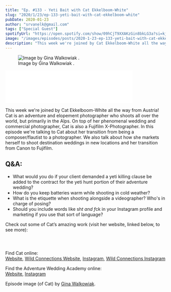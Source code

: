 ```yaml
---
title: "Ep. #133 - Yeti Bait with Cat Ekkelboom-White"
slug: "2020/1/23/ep-133-yeti-bait-with-cat-ekkelboom-white"
pubDate: 2020-01-23
author: "srvanelk@gmail.com"
tags: ["Special Guest"]
spotifyUrl: "https://open.spotify.com/show/09hCjT9XXAKzGin8bkLG3a?si=kjRZvQ1JTb6Ov3HVzSSlWA"
image: "/images/episodes/posts/2020-1-23-ep-133-yeti-bait-with-cat-ekkelboom-white/Cat-Ekkelboom-White-Photos-by-Gina-Walkowiak.webp"
description: "This week we're joined by Cat Ekkelboom-White all the way from Austria! Cat is an adventure and elopement photographer who shoots all over the world, but primarily in the Alps. On top of her phenomenal wedding and commercial photographer, Cat is also a Fujifilm X-Photographer. In this episode we're talking to Cat about her transition from being a composer/flautist to a photographer. We also talk about how she markets herself to shoot destination weddings in new locations and her transition from Canon to Fujifilm."
---
```


<figure>
  <img src="/images/episodes/posts/2020-1-23-ep-133-yeti-bait-with-cat-ekkelboom-white/Cat-Ekkelboom-White-Photos-by-Gina-Walkowiak.webp" alt=" Image by  Gina Walkowiak . " />
  <figcaption>Image by  Gina Walkowiak .</figcaption>
</figure>
<iframe class="embedly-embed" src="//cdn.embedly.com/widgets/media.html?src=https%3A%2F%2Fanchor.fm%2Fweddingphotohangover%2Fembed%2Fepisodes%2FEp--133---Yeti-Bait-with-Cat-Ekkelboom-White-eacbe1&url=https%3A%2F%2Fanchor.fm%2Fweddingphotohangover%2Fepisodes%2FEp--133---Yeti-Bait-with-Cat-Ekkelboom-White-eacbe1&image=https%3A%2F%2Fd3t3ozftmdmh3i.cloudfront.net%2Fproduction%2Fpodcast_uploaded_episode400%2F805714%2F805714-1579788208287-0072ff70865e1.jpg&key=61d05c9d54e8455ea7a9677c366be814&type=text%2Fhtml&schema=anchor&wmode=opaque" width="400" height="102" scrolling="no" frameborder="0" allow="autoplay; fullscreen" allowfullscreen="true"></iframe>

This week we're joined by Cat Ekkelboom-White all the way from Austria! Cat is an adventure and elopement photographer who shoots all over the world, but primarily in the Alps. On top of her phenomenal wedding and commercial photographer, Cat is also a Fujifilm X-Photographer. In this episode we're talking to Cat about her transition from being a composer/flautist to a photographer. We also talk about how she markets herself to shoot destination weddings in new locations and her transition from Canon to Fujifilm.

## Q&A:
- What would you do if your client demanded a yeti killing clause be added to the contract for the yeti hunt portion of their adventure wedding?
- How do you keep batteries warm while shooting in cold weather?
- What is the etiquette when shooting alongside a videographer? Who's in charge of posing?
- Should you include words like sh*t and f*ck in your Instagram profile and marketing if you use that sort of language?

Check out some of Cat’s amazing work (visit her website, linked below, to see more):

<figure>
  <img src="/images/episodes/posts/2020-1-23-ep-133-yeti-bait-with-cat-ekkelboom-white/Dolomites-Elopement-Wild-Connections-Photography.webp" alt="" />
</figure>
<figure>
  <img src="/images/episodes/posts/2020-1-23-ep-133-yeti-bait-with-cat-ekkelboom-white/Wild-Connections-Photoraphy2.webp" alt="" />
</figure>
<figure>
  <img src="/images/episodes/posts/2020-1-23-ep-133-yeti-bait-with-cat-ekkelboom-white/Wild-Connections-Photoraphy9.webp" alt="" />
</figure>

Find Cat online:  
[Website](http://ekkelboomwhitephotography.com/), [Wild Connections Website](https://www.wildconnectionsphotography.com/), [Instagram](https://www.instagram.com/ekkelboomwhitephoto/), [Wild Connections Instagram](https://www.instagram.com/wildconnectionsphoto/)

Find the Adventure Wedding Academy online:  
[Website](https://www.adventureweddingacademy.com/), [Instagram](https://www.instagram.com/adventureweddingacademy/)

Episode image (of Cat) by [Gina Walkowiak](https://ginawalkowiak.com).
